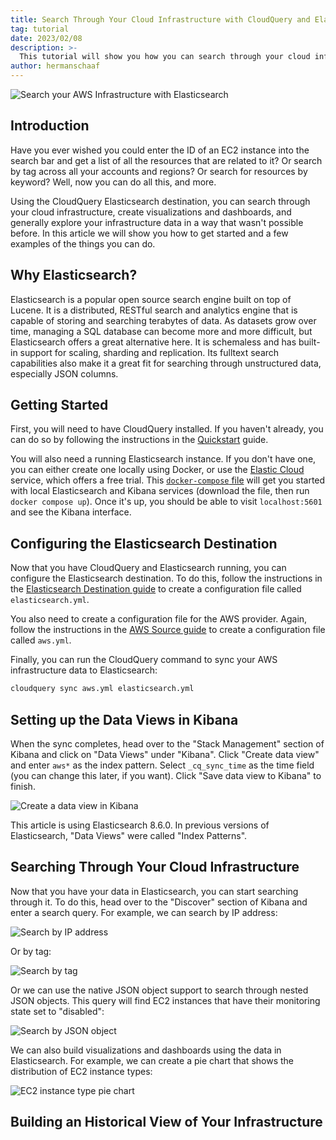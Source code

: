 ```yaml
---
title: Search Through Your Cloud Infrastructure with CloudQuery and Elasticsearch
tag: tutorial
date: 2023/02/08
description: >-
  This tutorial will show you how you can search through your cloud infrastructure by using the CloudQuery Elasticsearch destination.
author: hermanschaaf
---
```


![Search your AWS Infrastructure with Elasticsearch](/images/blog/search-through-cloud-infrastructure-with-elasticsearch/elasticsearch-screenshot.png)


<BlogHeader/>

## Introduction

Have you ever wished you could enter the ID of an EC2 instance into the search bar and get a list of all the resources that are related to it? Or search by tag across all your accounts and regions? Or search for resources by keyword? Well, now you can do all this, and more.

Using the CloudQuery Elasticsearch destination, you can search through your cloud infrastructure, create visualizations and dashboards, and generally explore your infrastructure data in a way that wasn't possible before. In this article we will show you how to get started and a few examples of the things you can do.

## Why Elasticsearch?

Elasticsearch is a popular open source search engine built on top of Lucene. It is a distributed, RESTful search and analytics engine that is capable of storing and searching terabytes of data. As datasets grow over time, managing a SQL database can become more and more difficult, but Elasticsearch offers a great alternative here. It is schemaless and has built-in support for scaling, sharding and replication. Its fulltext search capabilities also make it a great fit for searching through unstructured data, especially JSON columns.

## Getting Started

First, you will need to have CloudQuery installed. If you haven't already, you can do so by following the instructions in the [Quickstart](/docs/quickstart) guide.

You will also need a running Elasticsearch instance. If you don't have one, you can either create one locally using Docker, or use the [Elastic Cloud](https://www.elastic.co/cloud) service, which offers a free trial. This [`docker-compose` file](https://github.com/cloudquery/cloudquery/blob/main/plugins/destination/elasticsearch/docker-compose.yaml) will get you started with local Elasticsearch and Kibana services (download the file, then run `docker compose up`). Once it's up, you should be able to visit `localhost:5601` and see the Kibana interface.

## Configuring the Elasticsearch Destination

Now that you have CloudQuery and Elasticsearch running, you can configure the Elasticsearch destination. To do this, follow the instructions in the [Elasticsearch Destination guide](/docs/plugins/destinations/elasticsearch/overview) to create a configuration file called `elasticsearch.yml`.

You also need to create a configuration file for the AWS provider. Again, follow the instructions in the [AWS Source guide](/docs/plugins/sources/aws/overview) to create a configuration file called `aws.yml`.

Finally, you can run the CloudQuery command to sync your AWS infrastructure data to Elasticsearch:

```bash
cloudquery sync aws.yml elasticsearch.yml
```

## Setting up the Data Views in Kibana

When the sync completes, head over to the "Stack Management" section of Kibana and click on "Data Views" under "Kibana". Click "Create data view" and enter `aws*` as the index pattern. Select `_cq_sync_time` as the time field (you can change this later, if you want). Click "Save data view to Kibana" to finish.

![Create a data view in Kibana](/images/blog/search-through-cloud-infrastructure-with-elasticsearch/create-data-view.png)

<Callout type="info">
  This article is using Elasticsearch 8.6.0. In previous versions of Elasticsearch, "Data Views" were called "Index Patterns".
</Callout>

## Searching Through Your Cloud Infrastructure

Now that you have your data in Elasticsearch, you can start searching through it. To do this, head over to the "Discover" section of Kibana and enter a search query. For example, we can search by IP address:

![Search by IP address](/images/blog/search-through-cloud-infrastructure-with-elasticsearch/search-by-ip.png)

Or by tag:

![Search by tag](/images/blog/search-through-cloud-infrastructure-with-elasticsearch/search-by-tag.png)

Or we can use the native JSON object support to search through nested JSON objects. This query will find EC2 instances that have their monitoring state set to "disabled":

![Search by JSON object](/images/blog/search-through-cloud-infrastructure-with-elasticsearch/search-by-json-object.png)

We can also build visualizations and dashboards using the data in Elasticsearch. For example, we can create a pie chart that shows the distribution of EC2 instance types:

![EC2 instance type pie chart](/images/blog/search-through-cloud-infrastructure-with-elasticsearch/ec2-instance-type-pie-chart.png)

## Building an Historical View of Your Infrastructure